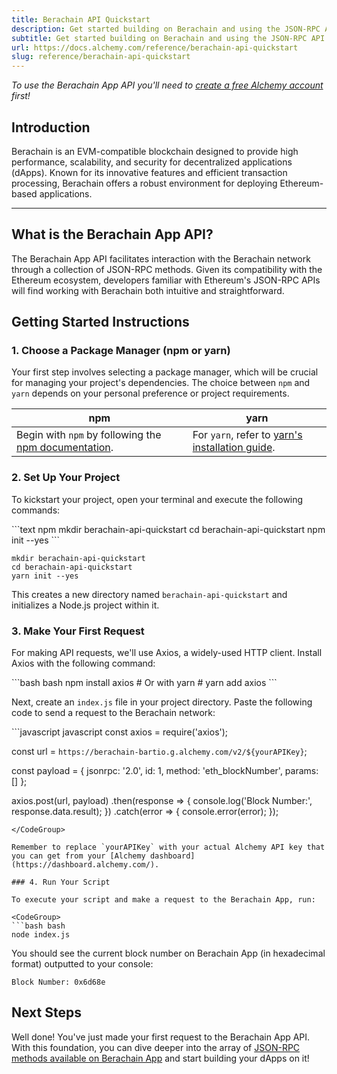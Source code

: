 ```yaml
---
title: Berachain API Quickstart
description: Get started building on Berachain and using the JSON-RPC API
subtitle: Get started building on Berachain and using the JSON-RPC API
url: https://docs.alchemy.com/reference/berachain-api-quickstart
slug: reference/berachain-api-quickstart
---
```


*To use the Berachain App API you'll need to [create a free Alchemy account](https://dashboard.alchemy.com/signup/?utm_source=docs\&utm_medium=website\&utm_campaign=berachain) first!*

## Introduction

Berachain is an EVM-compatible blockchain designed to provide high performance, scalability, and security for decentralized applications (dApps). Known for its innovative features and efficient transaction processing, Berachain offers a robust environment for deploying Ethereum-based applications.

***

## What is the Berachain App API?

The Berachain App API facilitates interaction with the Berachain network through a collection of JSON-RPC methods. Given its compatibility with the Ethereum ecosystem, developers familiar with Ethereum's JSON-RPC APIs will find working with Berachain both intuitive and straightforward.

## Getting Started Instructions

### 1. Choose a Package Manager (npm or yarn)

Your first step involves selecting a package manager, which will be crucial for managing your project's dependencies. The choice between `npm` and `yarn` depends on your personal preference or project requirements.

| npm                                                                                                                       | yarn                                                                                                |
| ------------------------------------------------------------------------------------------------------------------------- | --------------------------------------------------------------------------------------------------- |
| Begin with `npm` by following the [npm documentation](https://docs.npmjs.com/downloading-and-installing-node-js-and-npm). | For `yarn`, refer to [yarn's installation guide](https://classic.yarnpkg.com/lang/en/docs/install). |

### 2. Set Up Your Project

To kickstart your project, open your terminal and execute the following commands:

<CodeGroup>
  ```text npm
  mkdir berachain-api-quickstart
  cd berachain-api-quickstart
  npm init --yes
  ```

  ```text yarn
  mkdir berachain-api-quickstart
  cd berachain-api-quickstart
  yarn init --yes
  ```
</CodeGroup>

This creates a new directory named `berachain-api-quickstart` and initializes a Node.js project within it.

### 3. Make Your First Request

For making API requests, we'll use Axios, a widely-used HTTP client. Install Axios with the following command:

<CodeGroup>
  ```bash bash
  npm install axios
  # Or with yarn
  # yarn add axios
  ```
</CodeGroup>

Next, create an `index.js` file in your project directory. Paste the following code to send a request to the Berachain network:

<CodeGroup>
  ```javascript javascript
  const axios = require('axios');

  const url = `https://berachain-bartio.g.alchemy.com/v2/${yourAPIKey}`;

  const payload = {
    jsonrpc: '2.0',
    id: 1,
    method: 'eth_blockNumber',
    params: []
  };

  axios.post(url, payload)
    .then(response => {
      console.log('Block Number:', response.data.result);
    })
    .catch(error => {
      console.error(error);
    });
  ```
</CodeGroup>

Remember to replace `yourAPIKey` with your actual Alchemy API key that you can get from your [Alchemy dashboard](https://dashboard.alchemy.com/).

### 4. Run Your Script

To execute your script and make a request to the Berachain App, run:

<CodeGroup>
  ```bash bash
  node index.js
  ```
</CodeGroup>

You should see the current block number on Berachain App (in hexadecimal format) outputted to your console:

```shell
Block Number: 0x6d68e
```

## Next Steps

Well done! You've just made your first request to the Berachain App API. With this foundation, you can dive deeper into the array of [JSON-RPC methods available on Berachain App](/reference/berachain-api-endpoints) and start building your dApps on it!
